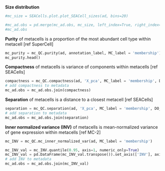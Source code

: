 
**Size distribution**
```python
#mc_size = SEACells.plot.plot_SEACell_sizes(ad, bins=20)

#mc_ad.obs = pd.merge(mc_ad.obs, mc_size, left_index=True, right_index=True)
#mc_ad.obs
```

**Purity** of metacells is a proportion of the most abundant cell type within metacell  [ref SuperCell]
```python
mc_purity = mc_QC.purity(ad, annotation_label, MC_label = 'membership')
mc_purity.head()
```

**Compactness** of metacells is variance of components within metacells  [ref SEACells]
```python
compactness = mc_QC.compactness(ad, 'X_pca', MC_label = 'membership', DO_DC = False, name = 'Compactness_PCA', n_comp=n_comp)['Compactness_PCA']
# add compactness to metadata
mc_ad.obs = mc_ad.obs.join(compactness)
```


**Separation** of metacells is a distance to a closest metacell [ref SEACells]
```python
separation = mc_QC.separation(ad, 'X_pca', MC_label = 'membership', DO_DC = False, name = 'Separation_PCA', n_comp=n_comp)['Separation_PCA']
# add separation to metadata
mc_ad.obs = mc_ad.obs.join(separation)
```


**Inner normalized variance (INV)** of metacells is mean-normalized variance of gene expression within metacells [ref MC-2]
```python
mc_INV = mc_QC.mc_inner_normalized_var(ad, MC_label = 'membership')

mc_INV_val = mc_INV.quantile(0.95, axis=1, numeric_only=True)
mc_INV_val = pd.DataFrame(mc_INV_val.transpose()).set_axis(['INV'], axis=1, inplace=False)
# add INV to metadata
mc_ad.obs = mc_ad.obs.join(mc_INV_val)
```
